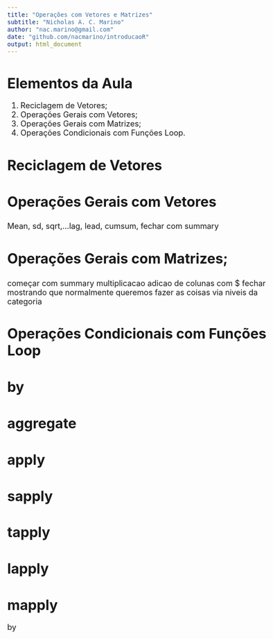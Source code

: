 ```yaml
---
title: "Operações com Vetores e Matrizes"
subtitle: "Nicholas A. C. Marino"
author: "nac.marino@gmail.com"
date: "github.com/nacmarino/introducaoR"
output: html_document
---
```


<style type="text/css">
body, td {
   font-size: 18px;
}
code.r{
  font-size: 16px;
}
pre {
  font-size: 16px
}
h1,h2,h3,h4,h5,h6{
  font-size: 24pt;
}
</style>

# Elementos da Aula

1. Reciclagem de Vetores;
2. Operações Gerais com Vetores;
3. Operações Gerais com Matrizes;
4. Operações Condicionais com Funções Loop.

## Reciclagem de Vetores


## Operações Gerais com Vetores
Mean, sd, sqrt,...lag, lead, cumsum, fechar com summary

## Operações Gerais com Matrizes;
começar com summary
multiplicacao
adicao de colunas com $
fechar mostrando que normalmente queremos fazer as coisas via niveis da categoria

## Operações Condicionais com Funções Loop
# by
# aggregate
# apply
# sapply
# tapply
# lapply
# mapply
by
